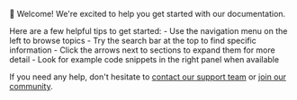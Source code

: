 👋 Welcome! We're excited to help you get started with our documentation.

<Note>
  Here are a few helpful tips to get started:
  - Use the navigation menu on the left to browse topics
  - Try the search bar at the top to find specific information
  - Click the arrows next to sections to expand them for more detail
  - Look for example code snippets in the right panel when available
</Note>

If you need any help, don't hesitate to [contact our support team](mailto:support@mintlify.com) or [join our community](https://mintlify.com/community).